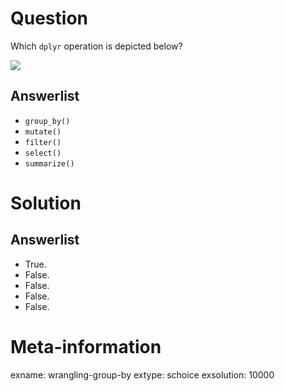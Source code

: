 Question
========

Which `dplyr` operation is depicted below? 

![](https://rstudio-education.github.io/tidyverse-cookbook/images/dplyr-groups.png)

Answerlist
----------
* `group_by()`
* `mutate()`
* `filter()`
* `select()`
* `summarize()`

Solution
========

Answerlist
----------
* True.
* False.
* False.
* False.
* False.

Meta-information
================
exname: wrangling-group-by
extype: schoice
exsolution: 10000

